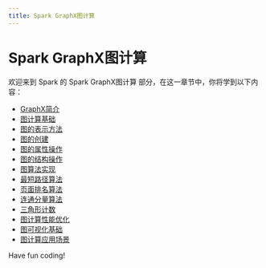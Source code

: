 ```yaml
---
title: Spark GraphX图计算
---
```


# Spark GraphX图计算

欢迎来到 Spark 的 Spark GraphX图计算 部分，在这一章节中，你将学到以下内容：

- [GraphX简介](./0-introduction-to-graphx.mdx)
- [图计算基础](./1-graph-computing-basics.mdx)
- [图的表示方法](./2-graph-representation.mdx)
- [图的创建](./3-creation-of-graphs.mdx)
- [图的属性操作](./4-graph-attribute-operations.mdx)
- [图的结构操作](./5-structural-operations-on-graphs.mdx)
- [图算法实现](./6-graph-algorithm-implementation.mdx)
- [最短路径算法](./7-shortest-path-algorithm.mdx)
- [页面排名算法](./8-page-rank-algorithm.mdx)
- [连通分量算法](./9-connected-components-algorithm.mdx)
- [三角形计数](./10-triangle-count.mdx)
- [图计算性能优化](./11-graph-computing-performance-optimization.mdx)
- [图可视化基础](./12-graph-visualization-basics.mdx)
- [图计算应用场景](./13-graph-computing-application-scenarios.mdx)

Have fun coding!